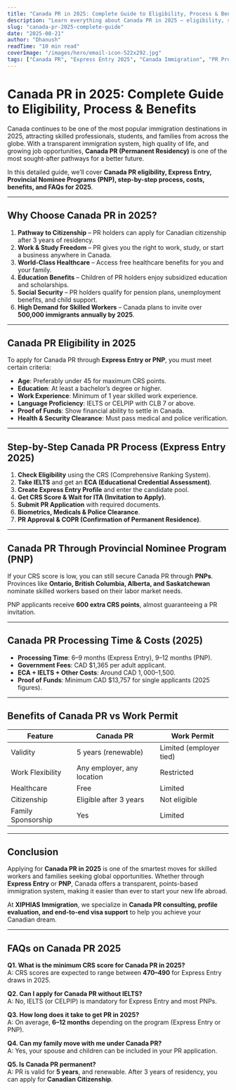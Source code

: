 ```yaml
---
title: "Canada PR in 2025: Complete Guide to Eligibility, Process & Benefits"
description: "Learn everything about Canada PR in 2025 — eligibility, step-by-step process, Express Entry, PNP, CRS score, costs, and benefits of becoming a Canadian permanent resident."
slug: "canada-pr-2025-complete-guide"
date: "2025-08-21"
author: "Dhanush"
readTime: "10 min read"
coverImage: "/images/hero/email-icon-522x292.jpg"
tags: ["Canada PR", "Express Entry 2025", "Canada Immigration", "PR Process", "XIPHIAS Immigration"]
---
```


# Canada PR in 2025: Complete Guide to Eligibility, Process & Benefits

Canada continues to be one of the most popular immigration destinations in 2025, attracting skilled professionals, students, and families from across the globe. With a transparent immigration system, high quality of life, and growing job opportunities, **Canada PR (Permanent Residency)** is one of the most sought-after pathways for a better future.  

In this detailed guide, we’ll cover **Canada PR eligibility, Express Entry, Provincial Nominee Programs (PNP), step-by-step process, costs, benefits, and FAQs for 2025**.

---

## Why Choose Canada PR in 2025?

1. **Pathway to Citizenship** – PR holders can apply for Canadian citizenship after 3 years of residency.  
2. **Work & Study Freedom** – PR gives you the right to work, study, or start a business anywhere in Canada.  
3. **World-Class Healthcare** – Access free healthcare benefits for you and your family.  
4. **Education Benefits** – Children of PR holders enjoy subsidized education and scholarships.  
5. **Social Security** – PR holders qualify for pension plans, unemployment benefits, and child support.  
6. **High Demand for Skilled Workers** – Canada plans to invite over **500,000 immigrants annually by 2025**.  

---

## Canada PR Eligibility in 2025

To apply for Canada PR through **Express Entry or PNP**, you must meet certain criteria:

- **Age**: Preferably under 45 for maximum CRS points.  
- **Education**: At least a bachelor’s degree or higher.  
- **Work Experience**: Minimum of 1 year skilled work experience.  
- **Language Proficiency**: IELTS or CELPIP with CLB 7 or above.  
- **Proof of Funds**: Show financial ability to settle in Canada.  
- **Health & Security Clearance**: Must pass medical and police verification.  

---

## Step-by-Step Canada PR Process (Express Entry 2025)

1. **Check Eligibility** using the CRS (Comprehensive Ranking System).  
2. **Take IELTS** and get an **ECA (Educational Credential Assessment)**.  
3. **Create Express Entry Profile** and enter the candidate pool.  
4. **Get CRS Score & Wait for ITA (Invitation to Apply)**.  
5. **Submit PR Application** with required documents.  
6. **Biometrics, Medicals & Police Clearance**.  
7. **PR Approval & COPR (Confirmation of Permanent Residence)**.  

---

## Canada PR Through Provincial Nominee Program (PNP)

If your CRS score is low, you can still secure Canada PR through **PNPs**. Provinces like **Ontario, British Columbia, Alberta, and Saskatchewan** nominate skilled workers based on their labor market needs.  

PNP applicants receive **600 extra CRS points**, almost guaranteeing a PR invitation.  

---

## Canada PR Processing Time & Costs (2025)

- **Processing Time**: 6–9 months (Express Entry), 9–12 months (PNP).  
- **Government Fees**: CAD $1,365 per adult applicant.  
- **ECA + IELTS + Other Costs**: Around CAD $1,000–$1,500.  
- **Proof of Funds**: Minimum CAD $13,757 for single applicants (2025 figures).  

---

## Benefits of Canada PR vs Work Permit

| Feature | Canada PR | Work Permit |
|---------|-----------|-------------|
| Validity | 5 years (renewable) | Limited (employer tied) |
| Work Flexibility | Any employer, any location | Restricted |
| Healthcare | Free | Limited |
| Citizenship | Eligible after 3 years | Not eligible |
| Family Sponsorship | Yes | Limited |

---

## Conclusion

Applying for **Canada PR in 2025** is one of the smartest moves for skilled workers and families seeking global opportunities. Whether through **Express Entry** or **PNP**, Canada offers a transparent, points-based immigration system, making it easier than ever to start your new life abroad.  

At **XIPHIAS Immigration**, we specialize in **Canada PR consulting, profile evaluation, and end-to-end visa support** to help you achieve your Canadian dream.  

---

## FAQs on Canada PR 2025

**Q1. What is the minimum CRS score for Canada PR in 2025?**  
A: CRS scores are expected to range between **470–490** for Express Entry draws in 2025.  

**Q2. Can I apply for Canada PR without IELTS?**  
A: No, IELTS (or CELPIP) is mandatory for Express Entry and most PNPs.  

**Q3. How long does it take to get PR in 2025?**  
A: On average, **6–12 months** depending on the program (Express Entry or PNP).  

**Q4. Can my family move with me under Canada PR?**  
A: Yes, your spouse and children can be included in your PR application.  

**Q5. Is Canada PR permanent?**  
A: PR is valid for **5 years**, and renewable. After 3 years of residency, you can apply for **Canadian Citizenship**.  
